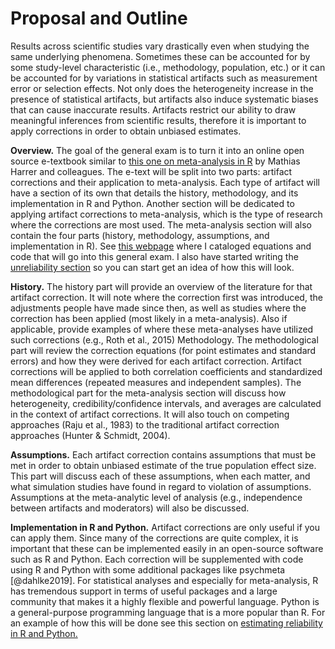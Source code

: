# Proposal and Outline

Results across scientific studies vary drastically even when studying the same underlying phenomena. Sometimes these can be accounted for by some study-level characteristic (i.e., methodology, population, etc.) or it can be accounted for by variations in statistical artifacts such as measurement error or selection effects. Not only does the heterogeneity increase in the presence of statistical artifacts, but artifacts also induce systematic biases that can cause inaccurate results. Artifacts restrict our ability to draw meaningful inferences from scientific results, therefore it is important to apply corrections in order to obtain unbiased estimates.

**Overview.** The goal of the general exam is to turn it into an online open source e-textbook similar to [this one on meta-analysis in R](https://bookdown.org/MathiasHarrer/Doing_Meta_Analysis_in_R/) by Mathias Harrer and colleagues. The e-text will be split into two parts: artifact corrections and their application to meta-analysis. Each type of artifact will have a section of its own that details the history, methodology, and its implementation in R and Python. Another section will be dedicated to applying artifact corrections to meta-analysis, which is the type of research where the corrections are most used. The meta-analysis section will also contain the four parts (history, methodology, assumptions, and implementation in R). See [this webpage](https://MatthewBJane.github.io/artifact-corrections) where I cataloged equations and code that will go into this general exam. I also have started writing the [unreliability section](unreliability.qmd#unreliability) so you can start get an idea of how this will look.

**History.** The history part will provide an overview of the literature for that artifact correction. It will note where the correction first was introduced, the adjustments people have made since then, as well as studies where the correction has been applied (most likely in a meta-analysis). Also if applicable, provide examples of where these meta-analyses have utilized such corrections (e.g., Roth et al., 2015) Methodology. The methodological part will review the correction equations (for point estimates and standard errors) and how they were derived for each artifact correction. Artifact corrections will be applied to both correlation coefficients and standardized mean differences (repeated measures and independent samples). The methodological part for the meta-analysis section will discuss how heterogeneity, credibility/confidence intervals, and averages are calculated in the context of artifact corrections. It will also touch on competing approaches (Raju et al., 1983) to the traditional artifact correction approaches (Hunter & Schmidt, 2004).

**Assumptions.** Each artifact correction contains assumptions that must be met in order to obtain unbiased estimate of the true population effect size. This part will discuss each of these assumptions, when each matter, and what simulation studies have found in regard to violation of assumptions. Assumptions at the meta-analytic level of analysis (e.g., independence between artifacts and moderators) will also be discussed.

**Implementation in R and Python.** Artifact corrections are only useful if you can apply them. Since many of the corrections are quite complex, it is important that these can be implemented easily in an open-source software such as R and Python. Each correction will be supplemented with code using R and Python with some additional packages like psychmeta [@dahlke2019]. For statistical analyses and especially for meta-analysis, R has tremendous support in terms of useful packages and a large community that makes it a highly flexible and powerful language. Python is a general-purpose programming language that is a more popular than R. For an example of how this will be done see this section on [estimating reliability in R and Python.](unreliability.qmd#estimating-reliability-code)

